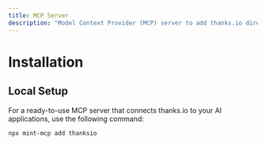 ```yaml
---
title: MCP Server
description: "Model Context Provider (MCP) server to add thanks.io direct mail capabilities to your application."
---
```


# Installation 

## Local Setup

For a ready-to-use MCP server that connects thanks.io to your AI applications, use the following command:

```bash
npx mint-mcp add thanksio
```
